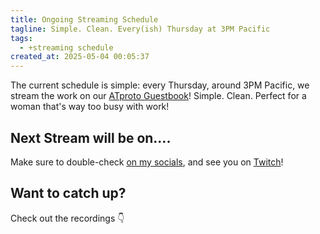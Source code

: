 ```yaml
---
title: Ongoing Streaming Schedule
tagline: Simple. Clean. Every(ish) Thursday at 3PM Pacific
tags:
  - +streaming schedule
created_at: 2025-05-04 00:05:37
---
```



The current schedule is simple: every Thursday, around 3PM Pacific, we stream the work
on our [ATproto Guestbook](https://github.com/FujoWebDev/lexicon-guestbook)! Simple. Clean. Perfect for a woman that's way too busy with
work!

## Next Stream will be on....

<LocalTimeslot />

Make sure to double-check [on my socials](/#socials), and see you on <a href="https://twitch.tv/essentialrandomness">Twitch</a>!

## Want to catch up?

Check out the recordings 👇

<div id="twitch-embed"></div>

<style>{`
    .toc, #table-of-contents {
      display:none;
    }
    img {
      padding: 0!important;
    }
`}</style>

<script src="https://embed.twitch.tv/embed/v1.js"></script>

<script type="text/javascript">
  {`
const player = new Twitch.Embed("twitch-embed", {
    width: 854,
    height: 480,
    collection: "OdaSBo9XORgtPQ",
});

player.addEventListener(Twitch.Player.READY, () => {
  player.setVolume(0);
  player.pause();
});
    
`}
</script>
